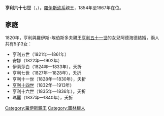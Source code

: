 {{Unreferenced|time=2020-08-27T08:42:30+00:00}}
{{Infobox noble
| name        = 亨利六十七世
| image       = File:ReussLXVII1789.jpg
| succession  = 羅伊斯幼系親王
| reign       = 1854年6月19日 — 1867年7月11日
| predecessor = [[亨利六十二世_(羅伊斯幼系)|亨利六十二世]]
| successor   = [[亨利十四世_(羅伊斯幼系)|亨利十四世]]
| birth_date  = {{birth date|1789|10|20|df=y}}
| birth_place = [[施萊茨|施萊茨]]
| death_date  = {{death date and age|1867|7|11|1789|10|20|df=y}}
| death_place = [[格拉|格拉]]
| father      = [[亨利四十二世_(羅伊斯-施萊茨和格拉)|亨利四十二世]]
| mother      = 霍亨洛厄-基希貝格的卡羅琳
}}
'''亨利六十七世'''（{{lang-de|Heinrich LXVII.}}，{{bd|1789年|10月20日|1867年|7月11日}}），[[羅伊斯幼系親王國|羅伊斯幼系]]親王，1854年至1867年在位。

== 家庭 ==
1820年，亨利與羅伊斯-埃伯斯多夫親王[[亨利五十一世_(羅伊斯-埃伯斯多夫)|亨利五十一世]]的女兒阿德海德結婚，兩人共有5子3女：
* 亨利五世（1821年—1861年）
* 安娜（1822年—1902年）
* 伊莉莎白（1824年—1833年），夭折
* 亨利七世（1827年—1828年），夭折
* 亨利十一世（1828年—1830年），夭折
* [[亨利十四世_(羅伊斯幼系)|亨利十四世]]（1832年—1913年）
* 亨利十六世（1835年—1836年），夭折
* 瑪麗（1837年—1840年），夭折

[[Category:羅伊斯親王|Category:羅伊斯親王]]
[[Category:圖林根人|Category:圖林根人]]
